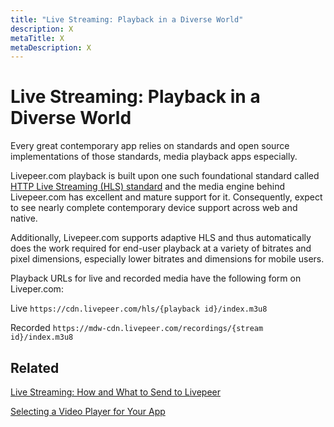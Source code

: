 ```yaml
---
title: "Live Streaming: Playback in a Diverse World"
description: X
metaTitle: X
metaDescription: X
---
```


# Live Streaming: Playback in a Diverse World

<!-- Establishes that we support HLS playback well, including the best HLS players/frameworks and that we're adaptive to a wide range of device displays and network speeds. -->

Every great contemporary app relies on standards and open source implementations
of those standards, media playback apps especially.

Livepeer.com playback is built upon one such foundational standard called
[HTTP Live Streaming (HLS) standard](https://en.wikipedia.org/wiki/HTTP_Live_Streaming)
and the media engine behind Livepeer.com has excellent and mature support for
it. Consequently, expect to see nearly complete contemporary device support
across web and native.

Additionally, Livepeer.com supports adaptive HLS and thus automatically does the
work required for end-user playback at a variety of bitrates and pixel
dimensions, especially lower bitrates and dimensions for mobile users.

Playback URLs for live and recorded media have the following form on
Liveper.com:

Live `https://cdn.livepeer.com/hls/{playback id}/index.m3u8`

Recorded `https://mdw-cdn.livepeer.com/recordings/{stream id}/index.m3u8`

## Related

[Live Streaming: How and What to Send to Livepeer](../encoding-and-connecting/live-streaming-how-and-what-to-send-to-livepeer)

[Selecting a Video Player for Your App](../developing-and-prototyping/selecting-a-video-player-for-your-app)
